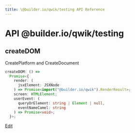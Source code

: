 ```yaml
---
title: \@builder.io/qwik/testing API Reference
---
```


# **API** @builder.io/qwik/testing

<h2 id="createdom" data-kind="variable" data-kind-label="V"><a aria-hidden="true" tabindex="-1" href="#createdom"><span class="icon icon-link"></span></a>createDOM </h2>

CreatePlatform and CreateDocument

```typescript
createDOM: () =>
  Promise<{
    render: (
      jsxElement: JSXNode
    ) => Promise<import("@builder.io/qwik").RenderResult>;
    screen: HTMLElement;
    userEvent: (
      queryOrElement: string | Element | null,
      eventNameCamel: string
    ) => Promise<void>;
  }>;
```

<p class="api-edit"><a href="https://github.com/BuilderIO/qwik/tree/main/packages/qwik/src/testing/library.ts" target="_blanks">Edit</a></p>
